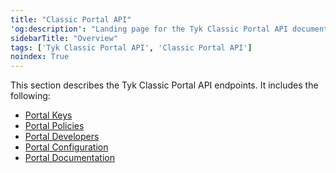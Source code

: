 ```yaml
---
title: "Classic Portal API"
'og:description': "Landing page for the Tyk Classic Portal API documentation"
sidebarTitle: "Overview"
tags: ['Tyk Classic Portal API', 'Classic Portal API']
noindex: True
---
```



<LegacyClassicPortalApi/>


This section describes the Tyk Classic Portal API endpoints. It includes the following:

* [Portal Keys](/5.8/tyk-apis/tyk-portal-api/portal-keys)
* [Portal Policies](/5.8/tyk-apis/tyk-dashboard-api/portal-policies)
* [Portal Developers](/5.8/tyk-apis/tyk-portal-api/portal-developers)
* [Portal Configuration](/5.8/tyk-apis/tyk-portal-api/portal-configuration)
* [Portal Documentation](/5.8/tyk-apis/tyk-portal-api/portal-documentation)